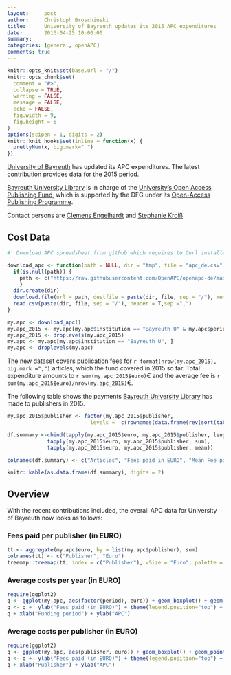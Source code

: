 ```yaml
---
layout:     post
author:     Christoph Broschinski
title:      University of Bayreuth updates its 2015 APC expenditures
date:       2016-04-25 10:00:00
summary:    
categories: [general, openAPC]
comments: true
---
```



```r
knitr::opts_knit$set(base.url = "/")
knitr::opts_chunk$set(
  comment = "#>",
  collapse = TRUE,
  warning = FALSE, 
  message = FALSE,
  echo = FALSE,
  fig.width = 9,
  fig.height = 6
)
options(scipen = 1, digits = 2)
knitr::knit_hooks$set(inline = function(x) {
  prettyNum(x, big.mark=" ")
})
```

[University of Bayreuth](http://www.uni-bayreuth.de/en/index.html) has updated its APC expenditures. The latest contribution provides data for the 2015 period.

[Bayreuth University Library](http://www.ub.uni-bayreuth.de/en/index.html) is in charge of the [University's Open Access Publishing Fund](http://www.ub.uni-bayreuth.de/en/digitale_bibliothek/open_access/index.html), which is supported by the DFG under its [Open-Access Publishing Programme](http://www.dfg.de/en/research_funding/programmes/infrastructure/lis/funding_opportunities/open_access_publishing/index.html).

Contact persons are [Clemens Engelhardt](http://www.ub.uni-bayreuth.de/de/team/Engelhardt_Clemens/index.php) and [Stephanie Kroiß](http://www.ub.uni-bayreuth.de/de/team/Kroiss_Stephanie/index.php)

## Cost Data

```r
#' Download APC spreadsheet from github which requires to Curl installed

download_apc <- function(path = NULL, dir = "tmp", file = "apc_de.csv"){
  if(is.null(path)) {
    path <- c("https://raw.githubusercontent.com/OpenAPC/openapc-de/master/data/apc_de.csv")
    } 
  dir.create(dir) 
  download.file(url = path, destfile = paste(dir, file, sep = "/"), method = "curl")
  read.csv(paste(dir, file, sep = "/"), header = T,sep =",")
}

my.apc <- download_apc()
my.apc_2015 <- my.apc[my.apc$institution == "Bayreuth U" & my.apc$period == 2015, ]
my.apc_2015 <- droplevels(my.apc_2015)
my.apc <- my.apc[my.apc$institution == "Bayreuth U", ]
my.apc <- droplevels(my.apc)
```

The new dataset covers publication fees for `r format(nrow(my.apc_2015), big.mark =",")` articles, which the fund covered in 2015 so far. Total expenditure amounts to `r sum(my.apc_2015$euro)`€ and the average fee is `r sum(my.apc_2015$euro)/nrow(my.apc_2015)`€.

The following table shows the payments [Bayreuth University Library](http://www.ub.uni-bayreuth.de/en/index.html) has made to publishers in 2015.

```r
my.apc_2015$publisher <- factor(my.apc_2015$publisher, 
                           levels =  c(rownames(data.frame(rev(sort(table(my.apc_2015$publisher)))))))

df.summary <-cbind(tapply(my.apc_2015$euro, my.apc_2015$publisher, length),
             tapply(my.apc_2015$euro, my.apc_2015$publisher, sum),
             tapply(my.apc_2015$euro, my.apc_2015$publisher, mean))

colnames(df.summary) <- c("Articles", "Fees paid in EURO", "Mean Fee paid")

knitr::kable(as.data.frame(df.summary), digits = 2)
```

## Overview

With the recent contributions included, the overall APC data for University of Bayreuth now looks as follows: 

### Fees paid per publisher (in EURO)

```r
tt <- aggregate(my.apc$euro, by = list(my.apc$publisher), sum)
colnames(tt) <- c("Publisher", "Euro")
treemap::treemap(tt, index = c("Publisher"), vSize = "Euro", palette = "Paired")
```

###  Average costs per year (in EURO)

```r
require(ggplot2)
q <- ggplot(my.apc, aes(factor(period), euro)) + geom_boxplot() + geom_point()
q <- q +  ylab("Fees paid (in EURO)") + theme(legend.position="top") + theme_bw(base_size = 18)
q + xlab("Funding period") + ylab("APC")
```

###  Average costs per publisher (in EURO)

```r
require(ggplot2)
q <- ggplot(my.apc, aes(publisher, euro)) + geom_boxplot() + geom_point()
q <- q +  ylab("Fees paid (in EURO)") + theme(legend.position="top") + theme_bw(base_size = 18) + coord_flip()
q + xlab("Publisher") + ylab("APC")
```
